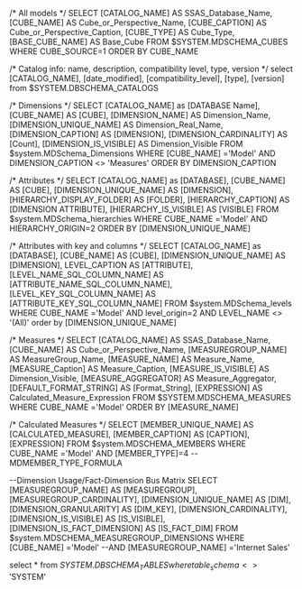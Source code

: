 
/* All models */
SELECT 
	[CATALOG_NAME] AS SSAS_Database_Name,
	[CUBE_NAME] AS Cube_or_Perspective_Name,
	[CUBE_CAPTION] AS Cube_or_Perspective_Caption,
	[CUBE_TYPE] AS Cube_Type,
	[BASE_CUBE_NAME] AS Base_Cube
FROM 
	$SYSTEM.MDSCHEMA_CUBES
WHERE
	CUBE_SOURCE=1
ORDER BY CUBE_NAME

/* Catalog info: name, description, compatibility level, type, version */
select 
	[CATALOG_NAME], 
	[date_modified], 
	[compatibility_level], 
	[type], 
	[version]
from $SYSTEM.DBSCHEMA_CATALOGS


/* Dimensions */
SELECT 
	[CATALOG_NAME] as [DATABASE Name],
	[CUBE_NAME] AS [CUBE],
	[DIMENSION_NAME] AS Dimension_Name,
	[DIMENSION_UNIQUE_NAME] AS Dimension_Real_Name,
	[DIMENSION_CAPTION] AS [DIMENSION],
	[DIMENSION_CARDINALITY] AS [Count],
	[DIMENSION_IS_VISIBLE] AS Dimension_Visible
FROM $system.MDSchema_Dimensions
WHERE 
	[CUBE_NAME] ='Model'
AND DIMENSION_CAPTION <> 'Measures'
ORDER BY DIMENSION_CAPTION


/* Attributes */
SELECT 
	[CATALOG_NAME] as [DATABASE],
	[CUBE_NAME] AS [CUBE],
	[DIMENSION_UNIQUE_NAME] AS [DIMENSION],
	[HIERARCHY_DISPLAY_FOLDER] AS [FOLDER],
	[HIERARCHY_CAPTION] AS [DIMENSION ATTRIBUTE],
	[HIERARCHY_IS_VISIBLE] AS [VISIBLE]
 FROM $system.MDSchema_hierarchies
WHERE CUBE_NAME  ='Model'
AND HIERARCHY_ORIGIN=2
ORDER BY [DIMENSION_UNIQUE_NAME]


/* Attributes with key and columns */
SELECT 
	[CATALOG_NAME] as [DATABASE],
	[CUBE_NAME] AS [CUBE],
	[DIMENSION_UNIQUE_NAME] AS [DIMENSION],
    LEVEL_CAPTION AS [ATTRIBUTE],
    [LEVEL_NAME_SQL_COLUMN_NAME] AS [ATTRIBUTE_NAME_SQL_COLUMN_NAME],
    [LEVEL_KEY_SQL_COLUMN_NAME] AS [ATTRIBUTE_KEY_SQL_COLUMN_NAME]
FROM $system.MDSchema_levels
WHERE CUBE_NAME  ='Model'
AND level_origin=2
AND LEVEL_NAME <> '(All)'
order by [DIMENSION_UNIQUE_NAME]


/* Measures */
SELECT
	[CATALOG_NAME] AS SSAS_Database_Name,
	[CUBE_NAME] AS Cube_or_Perspective_Name,
	[MEASUREGROUP_NAME] AS MeasureGroup_Name,
	[MEASURE_NAME] AS Measure_Name,
	[MEASURE_Caption] AS Measure_Caption,
	[MEASURE_IS_VISIBLE] AS Dimension_Visible,
	[MEASURE_AGGREGATOR] AS Measure_Aggregator,
	[DEFAULT_FORMAT_STRING] AS [Format_String],
	[EXPRESSION] AS Calculated_Measure_Expression
FROM
	$SYSTEM.MDSCHEMA_MEASURES
WHERE CUBE_NAME  ='Model'
ORDER BY
	[MEASURE_NAME]


 /* Calculated Measures */
SELECT 
	[MEMBER_UNIQUE_NAME] AS [CALCULATED_MEASURE],
    [MEMBER_CAPTION] AS [CAPTION],
    [EXPRESSION]
FROM $system.MDSCHEMA_MEMBERS
WHERE CUBE_NAME ='Model'
AND [MEMBER_TYPE]=4 --MDMEMBER_TYPE_FORMULA


--Dimension Usage/Fact-Dimension Bus Matrix
SELECT  [MEASUREGROUP_NAME] AS [MEASUREGROUP],
        [MEASUREGROUP_CARDINALITY],
        [DIMENSION_UNIQUE_NAME] AS [DIM],
        [DIMENSION_GRANULARITY] AS [DIM_KEY],
        [DIMENSION_CARDINALITY],
        [DIMENSION_IS_VISIBLE] AS [IS_VISIBLE],
        [DIMENSION_IS_FACT_DIMENSION] AS [IS_FACT_DIM]
FROM $system.MDSCHEMA_MEASUREGROUP_DIMENSIONS
WHERE [CUBE_NAME] ='Model'
    --AND [MEASUREGROUP_NAME] ='Internet Sales'

select * from $SYSTEM.DBSCHEMA_TABLES
where table_schema <> '$SYSTEM'



